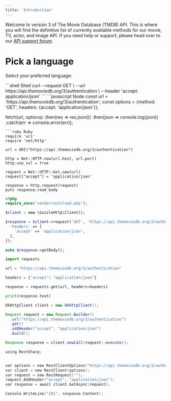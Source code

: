 ```yaml
---
title: 'Introduction'
---
```


Welcome to version 3 of The Movie Database (TMDB) API. 
This is where you will find the definitive list of currently available methods for our movie, TV, actor, and image API. 
If you need help or support, please head over to our [API support forum](https://www.themoviedb.org/talk/category/5047958519c29526b50017d6).


# Pick a language
 
Select your preferred language:

<CodeGroup className="check">
```shell Shell
curl --request GET \
     --url https://api.themoviedb.org/3/authentication \
     --header 'accept: application/json'
```
```javascript Node
const url = 'https://api.themoviedb.org/3/authentication';
const options = {method: 'GET', headers: {accept: 'application/json'}};

fetch(url, options)
  .then(res => res.json())
  .then(json => console.log(json))
  .catch(err => console.error(err));
```
```ruby Ruby
require 'uri'
require 'net/http'

url = URI("https://api.themoviedb.org/3/authentication")

http = Net::HTTP.new(url.host, url.port)
http.use_ssl = true

request = Net::HTTP::Get.new(url)
request["accept"] = 'application/json'

response = http.request(request)
puts response.read_body
```
```php PHP
<?php
require_once('vendor/autoload.php');

$client = new \GuzzleHttp\Client();

$response = $client->request('GET', 'https://api.themoviedb.org/3/authentication', [
  'headers' => [
    'accept' => 'application/json',
  ],
]);

echo $response->getBody();
```
```python Python 
import requests

url = "https://api.themoviedb.org/3/authentication"

headers = {"accept": "application/json"}

response = requests.get(url, headers=headers)

print(response.text)
```
```java Java
OkHttpClient client = new OkHttpClient();

Request request = new Request.Builder()
  .url("https://api.themoviedb.org/3/authentication")
  .get()
  .addHeader("accept", "application/json")
  .build();

Response response = client.newCall(request).execute();
```
```c C# icon="c"
using RestSharp;


var options = new RestClientOptions("https://api.themoviedb.org/3/authentication");
var client = new RestClient(options);
var request = new RestRequest("");
request.AddHeader("accept", "application/json");
var response = await client.GetAsync(request);

Console.WriteLine("{0}", response.Content);
```
</CodeGroup>

